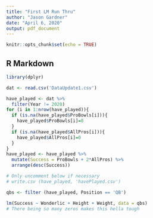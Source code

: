 ```yaml
---
title: "First LM Run Thru"
author: "Jason Gardner"
date: "April 6, 2020"
output: pdf_document
---
```


```r
knitr::opts_chunk$set(echo = TRUE)
```

## R Markdown
```r
library(dplyr)
```

```r
dat <- read.csv('DataUpdate1.csv')

have_played <- dat %>%
  filter(Year != 2020)
for (i in 1:nrow(have_played)){
  if (is.na(have_played$ProBowls[i])){
    have_played$ProBowls[i]=0
  }
  if (is.na(have_played$AllPros[i])){
    have_played$AllPros[i]=0
  }
}
have_played <- have_played %>% 
  mutate(Success = ProBowls + 2*AllPros) %>%
  arrange(desc(Success))

# Only uncomment below if necessary
# write.csv (have_played, 'havePlayed.csv')
```

```r
qbs <- filter (have_played, Position == 'QB')

lm(Success ~ Wonderlic + Height + Weight, data = qbs)
# There being so many zeros makes this hella tough
```